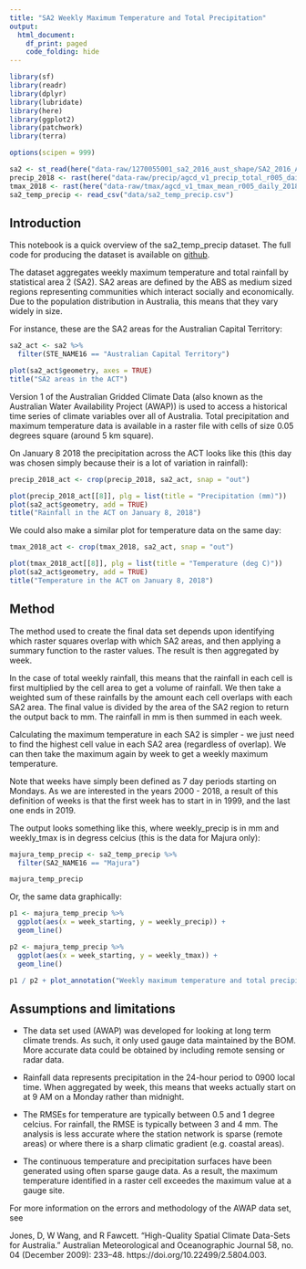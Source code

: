 ```yaml
---
title: "SA2 Weekly Maximum Temperature and Total Precipitation"
output:
  html_document:
    df_print: paged
    code_folding: hide
---
```


```r
library(sf)
library(readr)
library(dplyr)
library(lubridate)
library(here)
library(ggplot2)
library(patchwork)
library(terra)

options(scipen = 999)

sa2 <- st_read(here("data-raw/1270055001_sa2_2016_aust_shape/SA2_2016_AUST.shp"))
precip_2018 <- rast(here("data-raw/precip/agcd_v1_precip_total_r005_daily_2018.nc"))
tmax_2018 <- rast(here("data-raw/tmax/agcd_v1_tmax_mean_r005_daily_2018.nc"))
sa2_temp_precip <- read_csv("data/sa2_temp_precip.csv")
```

## Introduction

This notebook is a quick overview of the sa2_temp_precip dataset. The full code
for producing the dataset is available on 
[github](https://github.com/callum-savage/sa2_temp_precip).

The dataset aggregates weekly maximum temperature and total rainfall by 
statistical area 2 (SA2). SA2 areas are defined by the ABS as medium sized 
regions representing communities which interact socially and economically. Due 
to the population distribution in Australia, this means that they vary widely in
size.

For instance, these are the SA2 areas for the Australian Capital Territory:

```r
sa2_act <- sa2 %>% 
  filter(STE_NAME16 == "Australian Capital Territory")

plot(sa2_act$geometry, axes = TRUE)
title("SA2 areas in the ACT")
```

Version 1 of the Australian Gridded Climate Data (also known as the Australian
Water Availability Project (AWAP)) is used to access a historical time series of 
climate variables over all of Australia. Total precipitation and maximum 
temperature data is available in a raster file with cells of size 0.05 degrees
square (around 5 km square).

On January 8 2018 the precipitation across the ACT looks like
this (this day was chosen simply because their is a lot of variation in 
rainfall):

```r
precip_2018_act <- crop(precip_2018, sa2_act, snap = "out")

plot(precip_2018_act[[8]], plg = list(title = "Precipitation (mm)"))
plot(sa2_act$geometry, add = TRUE)
title("Rainfall in the ACT on January 8, 2018")
```

We could also make a similar plot for temperature data on the same day:

```r
tmax_2018_act <- crop(tmax_2018, sa2_act, snap = "out")

plot(tmax_2018_act[[8]], plg = list(title = "Temperature (deg C)"))
plot(sa2_act$geometry, add = TRUE)
title("Temperature in the ACT on January 8, 2018")
```

## Method

The method used to create the final data set depends upon identifying which 
raster squares overlap with which SA2 areas, and then applying a summary 
function to the raster values. The result is then aggregated by week.

In the case of total weekly rainfall, this means that the rainfall in each cell
is first multiplied by the cell area to get a volume of rainfall. We then take
a weighted sum of these rainfalls by the amount each cell overlaps with each
SA2 area. The final value is divided by the area of the SA2 region to return the
output back to mm. The rainfall in mm is then summed in each week.

Calculating the maximum temperature in each SA2 is simpler - we just need to
find the highest cell value in each SA2 area (regardless of overlap). We can 
then take the maximum again by week to get a weekly maximum temperature.

Note that weeks have simply been defined as 7 day periods starting on Mondays.
As we are interested in the years 2000 - 2018, a result of this definition of 
weeks is that the first week has to start in in 1999, and the last one ends in 
2019.

The output looks something like this, where weekly_precip is in mm and 
weekly_tmax is in degress celcius (this is the data for Majura only):

```r
majura_temp_precip <- sa2_temp_precip %>% 
  filter(SA2_NAME16 == "Majura")

majura_temp_precip
```

Or, the same data graphically:

```r
p1 <- majura_temp_precip %>% 
  ggplot(aes(x = week_starting, y = weekly_precip)) +
  geom_line()

p2 <- majura_temp_precip %>% 
  ggplot(aes(x = week_starting, y = weekly_tmax)) +
  geom_line()

p1 / p2 + plot_annotation("Weekly maximum temperature and total precipitation in the Majura SA2 area")
```

## Assumptions and limitations

* The data set used (AWAP) was developed for looking at long term climate 
trends. As such, it only used gauge data maintained by the BOM. More accurate
data could be obtained by including remote sensing or radar data.

* Rainfall data represents precipitation in the 24-hour period to 0900 local 
time. When aggregated by week, this means that weeks actually start on at 9 AM 
on a Monday rather than midnight.

* The RMSEs for temperature are typically between 0.5 and 1 degree celcius. For 
rainfall, the RMSE is typically between 3 and 4 mm. The analysis is less 
accurate where the station network is sparse (remote areas) or where there is a 
sharp climatic gradient (e.g. coastal areas).

* The continuous temperature and precipitation surfaces have been generated
using often sparse gauge data. As a result, the maximum temperature identified
in a raster cell exceedes the maximum value at a gauge site.

For more information on the errors and methodology of the AWAP data set, see

Jones, D, W Wang, and R Fawcett. “High-Quality Spatial Climate Data-Sets for Australia.” Australian Meteorological and Oceanographic Journal 58, no. 04 (December 2009): 233–48. https://doi.org/10.22499/2.5804.003.